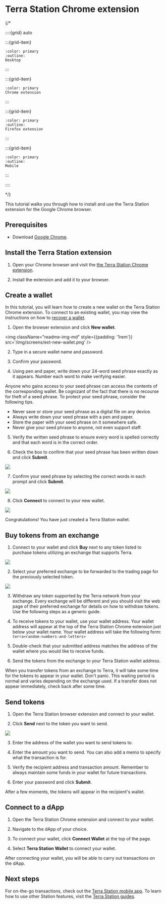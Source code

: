 
# Terra Station Chrome extension

{/*

::::{grid} auto

:::{grid-item}
```{button-link} terra-station-desktop.html
:color: primary
:outline:
Desktop
```
:::

:::{grid-item}
```{button-link} terra-station-extension.html
:color: primary
Chrome extension
```
:::

:::{grid-item}
```{button-link} terra-station-firefox.html
:color: primary
:outline:
Firefox extension
```
:::

:::{grid-item}
```{button-link} terra-station-mobile.html
:color: primary
:outline:
Mobile
```
:::

::::

*/}


This tutorial walks you through how to install and use the Terra Station extension for the Google Chrome browser.

## Prerequisites

- Download [Google Chrome](https://www.google.com/chrome/).

## Install the Terra Station extension

1. Open your Chrome browser and visit the [the Terra Station Chrome extension](https://chrome.google.com/webstore/detail/terra-station/aiifbnbfobpmeekipheeijimdpnlpgpp).

2. Install the extension and add it to your browser.

## Create a wallet

In this tutorial, you will learn how to create a new wallet on the Terra Station Chrome extension. To connect to an existing wallet, you may view the instructions on how to [recover a wallet](../wallet.mdx#connect-to-a-wallet-using-a-private-key).

1. Open the browser extension and click **New wallet**.

<img className="readme-img-md" style={{padding: '1rem'}} src='/img/screens/ext-new-wallet.png' />

2. Type in a secure wallet name and password.

3. Confirm your password.

4. Using pen and paper, write down your 24-word seed phrase exactly as it appears. Number each word to make verifying easier.

<Admonition type="danger">
Anyone who gains access to your seed phrase can access the contents of the corresponding wallet. Be cognizant of the fact that there is no recourse for theft of a seed phrase. To protect your seed phrase, consider the following tips.

- Never save or store your seed phrase as a digital file on any device.
- Always write down your seed phrase with a pen and paper.
- Store the paper with your seed phrase on it somewhere safe.
- Never give your seed phrase to anyone, not even support staff.
</Admonition>

5. Verify the written seed phrase to ensure every word is spelled correctly and that each word is in the correct order.

6. Check the box to confirm that your seed phrase has been written down and click **Submit**.

<img className="readme-img-md" src='/img/screens/ext-wallet-input.png' />

7. Confirm your seed phrase by selecting the correct words in each prompt and click **Submit**.

<img className="readme-img-md" src='/img/screens/ext-confirm.png' />

8. Click **Connect** to connect to your new wallet.

<img className="readme-img-md" src='/img/screens/ext-wallet-complete.png' />

Congratulations! You have just created a Terra Station wallet.

## Buy tokens from an exchange

1. Connect to your wallet and click **Buy** next to any token listed to purchase tokens utilizing an exchange that supports Terra.

<img className="readme-img-md" src='/img/screens/ext-wallet.png' />

2. Select your preferred exchange to be forwarded to the trading page for the previously selected token.

<img className="readme-img-md" src='/img/screens/ext-wallet-buy.png' />

3. Withdraw any token supported by the Terra network from your exchange. Every exchange will be different and you should visit the web page of their preferred exchange for details on how to withdraw tokens. Use the following steps as a generic guide.

  1. To receive tokens to your wallet, use your wallet address. Your wallet address will appear at the top of the Terra Station Chrome extension just below your wallet name. Your wallet address will take the following form: `terra<random-numbers-and-letters>`

  2. Double-check that your submitted address matches the address of the wallet where you would like to receive funds.

  3. Send the tokens from the exchange to your Terra Station wallet address.

<Admonition type="caution" title="Transfer wait times">
When you transfer tokens from an exchange to Terra, it will take some time for the tokens to appear in your wallet. Don't panic. This waiting period is normal and varies depending on the exchange used. If a transfer does not appear immediately, check back after some time.
</Admonition>

## Send tokens

1. Open the Terra Station browser extension and connect to your wallet.

2. Click **Send** next to the token you want to send.

<img className="readme-img-lg" src='/img/screens/ext-wallet-menu.png' />

3. Enter the address of the wallet you want to send tokens to.

4. Enter the amount you want to send. You can also add a memo to specify what the transaction is for.

6. Verify the recipient address and transaction amount. Remember to always maintain some funds in your wallet for future transactions.

7.  Enter your password and click **Submit**.

After a few moments, the tokens will appear in the recipient's wallet.

## Connect to a dApp

1. Open the Terra Station Chrome extension and connect to your wallet.

2. Navigate to the dApp of your choice.

3. To connect your wallet, click **Connect Wallet** at the top of the page.

4. Select **Terra Station Wallet** to connect your wallet.

After connecting your wallet, you will be able to carry out transactions on the dApp.

## Next steps

For on-the-go transactions, check out the [Terra Station mobile app](./terra-station-mobile.mdx). To learn how to use other Station features, visit the [Terra Station guides](../README.mdx).
